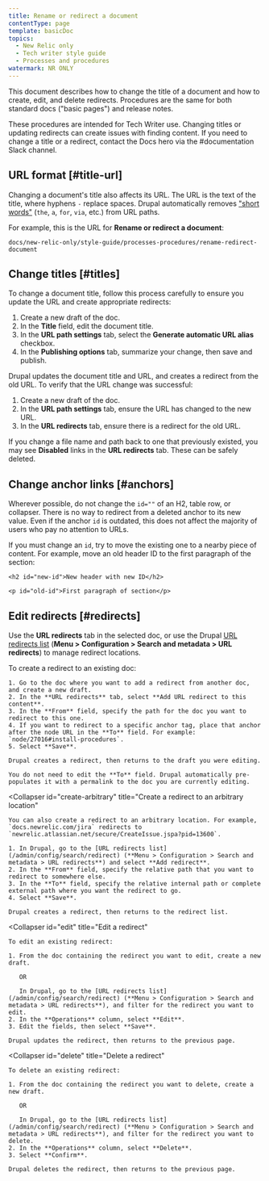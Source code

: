 ```yaml
---
title: Rename or redirect a document
contentType: page
template: basicDoc
topics:
  - New Relic only
  - Tech writer style guide
  - Processes and procedures
watermark: NR ONLY
---
```


This document describes how to change the title of a document and how to create, edit, and delete redirects. Procedures are the same for both standard docs ("basic pages") and release notes.

<Callout variant="caution">
  These procedures are intended for Tech Writer use. Changing titles or updating redirects can create issues with finding content. If you need to change a title or a redirect, contact the Docs hero via the #documentation Slack channel.
</Callout>

## URL format [#title-url]

Changing a document's title also affects its URL. The URL is the text of the title, where hyphens `-` replace spaces. Drupal automatically removes ["short words"](/admin/config/search/path/settings) (`the`, `a`, `for`, `via`, etc.) from URL paths.

For example, this is the URL for **Rename or redirect a document**:

```
docs/new-relic-only/style-guide/processes-procedures/rename-redirect-document
```

## Change titles [#titles]

To change a document title, follow this process carefully to ensure you update the URL and create appropriate redirects:

1. Create a new draft of the doc.
2. In the **Title** field, edit the document title.
3. In the **URL path settings** tab, select the **Generate automatic URL alias** checkbox.
4. In the **Publishing options** tab, summarize your change, then save and publish.

Drupal updates the document title and URL, and creates a redirect from the old URL. To verify that the URL change was successful:

1. Create a new draft of the doc.
2. In the **URL path settings** tab, ensure the URL has changed to the new URL.
3. In the **URL redirects** tab, ensure there is a redirect for the old URL.

If you change a file name and path back to one that previously existed, you may see **Disabled** links in the **URL redirects** tab. These can be safely deleted.

## Change anchor links [#anchors]

Wherever possible, do not change the `id=""` of an H2, table row, or collapser. There is no way to redirect from a deleted anchor to its new value. Even if the anchor `id` is outdated, this does not affect the majority of users who pay no attention to URLs.

If you must change an `id`, try to move the existing one to a nearby piece of content. For example, move an old header ID to the first paragraph of the section:

```
<h2 id="new-id">New header with new ID</h2>

<p id="old-id">First paragraph of section</p>
```

## Edit redirects [#redirects]

Use the **URL redirects** tab in the selected doc, or use the Drupal [URL redirects list](/admin/config/search/redirect) (**Menu > Configuration > Search and metadata > URL redirects**) to manage redirect locations.

<CollapserGroup>
  <Collapser
    id="create"
    title="Create a redirect to a doc you're editing"
  >
    To create a redirect to an existing doc:

    1. Go to the doc where you want to add a redirect from another doc, and create a new draft.
    2. In the **URL redirects** tab, select **Add URL redirect to this content**.
    3. In the **From** field, specify the path for the doc you want to redirect to this one.
    4. If you want to redirect to a specific anchor tag, place that anchor after the node URL in the **To** field. For example: `node/27016#install-procedures`.
    5. Select **Save**.

    Drupal creates a redirect, then returns to the draft you were editing.

    You do not need to edit the **To** field. Drupal automatically pre-populates it with a permalink to the doc you are currently editing.
  </Collapser>

  <Collapser
    id="create-arbitrary"
    title="Create a redirect to an arbitrary location"
  >
    You can also create a redirect to an arbitrary location. For example, `docs.newrelic.com/jira` redirects to `newrelic.atlassian.net/secure/CreateIssue.jspa?pid=13600`.

    1. In Drupal, go to the [URL redirects list](/admin/config/search/redirect) (**Menu > Configuration > Search and metadata > URL redirects**) and select **Add redirect**.
    2. In the **From** field, specify the relative path that you want to redirect to somewhere else.
    3. In the **To** field, specify the relative internal path or complete external path where you want the redirect to go.
    4. Select **Save**.

    Drupal creates a redirect, then returns to the redirect list.
  </Collapser>

  <Collapser
    id="edit"
    title="Edit a redirect"
  >
    To edit an existing redirect:

    1. From the doc containing the redirect you want to edit, create a new draft.

       OR

       In Drupal, go to the [URL redirects list](/admin/config/search/redirect) (**Menu > Configuration > Search and metadata > URL redirects**), and filter for the redirect you want to edit.
    2. In the **Operations** column, select **Edit**.
    3. Edit the fields, then select **Save**.

    Drupal updates the redirect, then returns to the previous page.
  </Collapser>

  <Collapser
    id="delete"
    title="Delete a redirect"
  >
    To delete an existing redirect:

    1. From the doc containing the redirect you want to delete, create a new draft.

       OR

       In Drupal, go to the [URL redirects list](/admin/config/search/redirect) (**Menu > Configuration > Search and metadata > URL redirects**), and filter for the redirect you want to delete.
    2. In the **Operations** column, select **Delete**.
    3. Select **Confirm**.

    Drupal deletes the redirect, then returns to the previous page.
  </Collapser>
</CollapserGroup>

